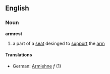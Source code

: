 ==English==
===Noun===
'''armrest'''
# a part of a [[seat]] desinged to [[support]] the [[arm]]
====Translations====
*German: [[Armlehne]] ''f'' (1)